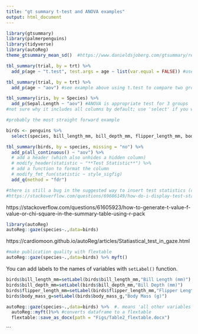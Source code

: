 ```yaml
---
title: "gt summary t-test and ANOVA examples"
output: html_document
---
```


```r
library(gtsummary)
library(palmerpenguins)
library(tidyverse)
library(autoReg)
theme_gtsummary_mean_sd()  #https://www.danieldsjoberg.com/gtsummary/reference/theme_gtsummary.html
```

```r
tbl_summary(trial, by = trt) %>%
  add_p(age ~ "t.test", test.args = age ~ list(var.equal = FALSE)) #uses Welch's unequal variance t-test
```

```r
tbl_summary(trial, by = trt) %>%
  add_p(age ~ "aov") #see example above using t.test to compare two groups (more appropriate)
```

```r
tbl_summary(iris, by = Species) %>%
  add_p(Sepal.Length ~ "aov") #ANOVA is appropriate test for 3 groups
#not sure why it includes all columns by default; use 'select' if you want fewer columns
```

```r
#probably the most straight forward example

birds <- penguins %>% 
  select(species, bill_length_mm, bill_depth_mm, flipper_length_mm, body_mass_g)

tbl_summary(birds, by = species, missing = "no") %>%
  add_p(all_continuous() ~ "aov") %>%
  # add a header (which also unhides a hidden column)
  # modify_header(statistic ~ "**Test Statistic**") %>%
  # add a function to format the column
  # modify_fmt_fun(statistic ~ style_sigfig)
  add_q(method = "fdr")

#there is still a bug in the suggested way to insert test statistics (commented out)
#https://stackoverflow.com/questions/69606149/how-do-i-display-test-statistic-f-value-for-anova-using-tbl-summary
```

https://stackoverflow.com/questions/61605923/how-to-generate-t-value-f-value-or-chi-square-in-the-summary-table-using-r-pack

```r
library(autoReg)
autoReg::gaze(species~.,data=birds)
```
https://cardiomoon.github.io/autoReg/articles/Statiastical_test_in_gaze.html

```r
#make publication quality with flextable
autoReg::gaze(species~.,data=birds) %>% myft()
```

You can add labels to the names of variables with `setLabel()` function.

```r

birds$bill_length_mm=setLabel(birds$bill_length_mm,"Bill Length (mm)")
birds$bill_depth_mm=setLabel(birds$bill_depth_mm,"Bill Depth (mm)")
birds$flipper_length_mm=setLabel(birds$flipper_length_mm,"Flipper Length (mm)")
birds$body_mass_g=setLabel(birds$body_mass_g,"Body Mass (g)")

autoReg::gaze(species~.,data=birds) %>%  #. means 'all other variables'
  autoReg::myft()%>% #converts dataframe to a flextable
  flextable::save_as_docx(path = "Figs/Table2_flextable.docx")
```

```

